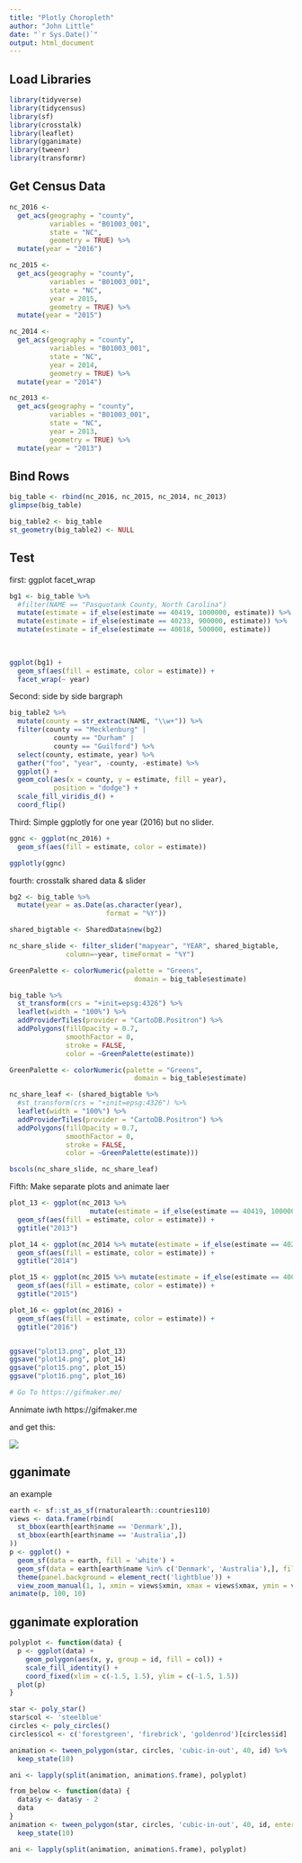 ```yaml
---
title: "Plotly Choropleth"
author: "John Little"
date: "`r Sys.Date()`"
output: html_document
---
```


## Load Libraries

```r
library(tidyverse)
library(tidycensus)
library(sf)
library(crosstalk)
library(leaflet)
library(gganimate)
library(tweenr)
library(transformr)
```



## Get Census Data

```r
nc_2016 <- 
  get_acs(geography = "county",
          variables = "B01003_001",
          state = "NC",
          geometry = TRUE) %>% 
  mutate(year = "2016")

nc_2015 <- 
  get_acs(geography = "county",
          variables = "B01003_001",
          state = "NC",
          year = 2015,
          geometry = TRUE) %>% 
  mutate(year = "2015")

nc_2014 <- 
  get_acs(geography = "county",
          variables = "B01003_001",
          state = "NC",
          year = 2014,
          geometry = TRUE) %>% 
  mutate(year = "2014")

nc_2013 <- 
  get_acs(geography = "county",
          variables = "B01003_001",
          state = "NC",
          year = 2013,
          geometry = TRUE) %>% 
  mutate(year = "2013")
```

## Bind Rows

```r
big_table <- rbind(nc_2016, nc_2015, nc_2014, nc_2013) 
glimpse(big_table)

big_table2 <- big_table
st_geometry(big_table2) <- NULL
```


## Test

first:  ggplot facet_wrap

```r
bg1 <- big_table %>% 
  #filter(NAME == "Pasquotank County, North Carolina")
  mutate(estimate = if_else(estimate == 40419, 1000000, estimate)) %>% 
  mutate(estimate = if_else(estimate == 40233, 900000, estimate)) %>% 
  mutate(estimate = if_else(estimate == 40018, 500000, estimate))
  
           

ggplot(bg1) +
  geom_sf(aes(fill = estimate, color = estimate)) +
  facet_wrap(~ year)
```


Second:  side by side bargraph

```r
big_table2 %>% 
  mutate(county = str_extract(NAME, "\\w+")) %>% 
  filter(county == "Mecklenburg" | 
           county == "Durham" | 
           county == "Guilford") %>% 
  select(county, estimate, year) %>% 
  gather("foo", "year", -county, -estimate) %>% 
  ggplot() +
  geom_col(aes(x = county, y = estimate, fill = year), 
           position = "dodge") +
  scale_fill_viridis_d() +
  coord_flip() 
```

Third:  Simple ggplotly for one year (2016) but no slider.

```r
ggnc <- ggplot(nc_2016) +
  geom_sf(aes(fill = estimate, color = estimate)) 

ggplotly(ggnc)


```

fourth:  crosstalk shared data & slider

```r
bg2 <- big_table %>% 
  mutate(year = as.Date(as.character(year),
                        format = "%Y"))

shared_bigtable <- SharedData$new(bg2)
```

```r
nc_share_slide <- filter_slider("mapyear", "YEAR", shared_bigtable, 
              column=~year, timeFormat = "%Y")
```


```r
GreenPalette <- colorNumeric(palette = "Greens",
                               domain = big_table$estimate)

big_table %>% 
  st_transform(crs = "+init=epsg:4326") %>%
  leaflet(width = "100%") %>%
  addProviderTiles(provider = "CartoDB.Positron") %>% 
  addPolygons(fillOpacity = 0.7,
              smoothFactor = 0,
              stroke = FALSE, 
              color = ~GreenPalette(estimate))
```


```r
GreenPalette <- colorNumeric(palette = "Greens",
                               domain = big_table$estimate)

nc_share_leaf <- (shared_bigtable %>% 
  #st_transform(crs = "+init=epsg:4326") %>%
  leaflet(width = "100%") %>%
  addProviderTiles(provider = "CartoDB.Positron") %>% 
  addPolygons(fillOpacity = 0.7,
              smoothFactor = 0,
              stroke = FALSE, 
              color = ~GreenPalette(estimate)))
```


```r
bscols(nc_share_slide, nc_share_leaf)
```


Fifth:  Make separate plots and animate laer


```r
plot_13 <- ggplot(nc_2013 %>% 
                    mutate(estimate = if_else(estimate == 40419, 1000000, estimate))) +
  geom_sf(aes(fill = estimate, color = estimate)) +
  ggtitle("2013")

plot_14 <- ggplot(nc_2014 %>% mutate(estimate = if_else(estimate == 40233, 900000, estimate))) +
  geom_sf(aes(fill = estimate, color = estimate)) +
  ggtitle("2014") 

plot_15 <- ggplot(nc_2015 %>% mutate(estimate = if_else(estimate == 40018, 500000, estimate))) +
  geom_sf(aes(fill = estimate, color = estimate)) +
  ggtitle("2015")

plot_16 <- ggplot(nc_2016) +
  geom_sf(aes(fill = estimate, color = estimate)) +
  ggtitle("2016")


ggsave("plot13.png", plot_13)
ggsave("plot14.png", plot_14)
ggsave("plot15.png", plot_15)
ggsave("plot16.png", plot_16)

# Go To https://gifmaker.me/
```

Annimate iwth https://gifmaker.me

and get this:

![](Webp.net-gifmaker.gif)

## gganimate

an example

```r
earth <- sf::st_as_sf(rnaturalearth::countries110)
views <- data.frame(rbind(
  st_bbox(earth[earth$name == 'Denmark',]),
  st_bbox(earth[earth$name == 'Australia',])
))
p <- ggplot() + 
  geom_sf(data = earth, fill = 'white') + 
  geom_sf(data = earth[earth$name %in% c('Denmark', 'Australia'),], fill = 'forestgreen') + 
  theme(panel.background = element_rect('lightblue')) + 
  view_zoom_manual(1, 1, xmin = views$xmin, xmax = views$xmax, ymin = views$ymin, ymax = views$ymax, wrap = TRUE)
animate(p, 100, 10)
```

## gganimate exploration

```r
polyplot <- function(data) {
  p <- ggplot(data) + 
    geom_polygon(aes(x, y, group = id, fill = col)) +
    scale_fill_identity() +
    coord_fixed(xlim = c(-1.5, 1.5), ylim = c(-1.5, 1.5))
  plot(p)
}

star <- poly_star()
star$col <- 'steelblue'
circles <- poly_circles()
circles$col <- c('forestgreen', 'firebrick', 'goldenrod')[circles$id]

animation <- tween_polygon(star, circles, 'cubic-in-out', 40, id) %>% 
  keep_state(10)

ani <- lapply(split(animation, animation$.frame), polyplot)
```

```r
from_below <- function(data) {
  data$y <- data$y - 2
  data
}
animation <- tween_polygon(star, circles, 'cubic-in-out', 40, id, enter = from_below) %>% 
  keep_state(10)

ani <- lapply(split(animation, animation$.frame), polyplot)
```

